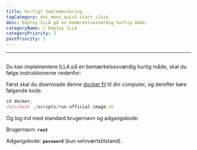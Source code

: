 ```yaml
---
title: Hurtigt Implementering
tagCategory: doc_menu_quick-start_click
desc: Deploy ILLA på en bemærkelsesværdig hurtig måde.
categoryName: 👷 Deploy ILLA
categoryPriority: 2
postPriority: 1
---
```


* * *

## <h2 hidden>Hurtigt Deploy</h2>

Du kan implementere ILLA på en bemærkelsesværdig hurtig måde, skal du følge instruktionerne nedenfor:

Først skal du downloade denne [docker fil](https://github.com/illacloud/deploy-illa-manually/tree/main/docker) til din computer, og derefter køre følgende kode.

```jsx
cd docker;
/bin/bash ./scripts/run-official-image.sh
```

Og log ind med standard brugernavn og adgangskode:

Brugernavn: **`root`**

Adgangskode: **`password`** (kun selvværtstilstand).
